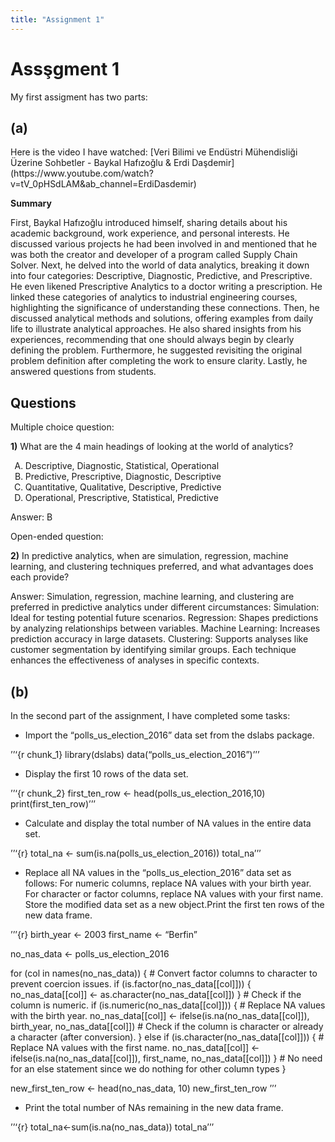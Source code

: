 ```yaml
---
title: "Assignment 1"
---
```

# Assşgment 1

My first assigment has two parts:

## (a)

Here is the video I have watched: [Veri Bilimi ve Endüstri Mühendisliği Üzerine Sohbetler - Baykal Hafızoğlu & Erdi Daşdemir] (https://www.youtube.com/watch?v=tV_0pHSdLAM&ab_channel=ErdiDasdemir)

**Summary**

First, Baykal Hafızoğlu introduced himself, sharing details about his academic background, work experience, and personal interests. He discussed various projects he had been involved in and mentioned that he was both the creator and developer of a program called Supply Chain Solver. Next, he delved into the world of data analytics, breaking it down into four categories: Descriptive, Diagnostic, Predictive, and Prescriptive. He even likened Prescriptive Analytics to a doctor writing a prescription. He linked these categories of analytics to industrial engineering courses, highlighting the significance of understanding these connections. Then, he discussed analytical methods and solutions, offering examples from daily life to illustrate analytical approaches. He also shared insights from his experiences, recommending that one should always begin by clearly defining the problem. Furthermore, he suggested revisiting the original problem definition after completing the work to ensure clarity. Lastly, he answered questions from students.

## **Questions**

Multiple choice question:

**1)** What are the 4 main headings of looking at the world of analytics?

A) Descriptive, Diagnostic, Statistical, Operational
B) Predictive, Prescriptive, Diagnostic, Descriptive
C) Quantitative, Qualitative, Descriptive, Predictive
D) Operational, Prescriptive, Statistical, Predictive

Answer: B

Open-ended question:

**2)** In predictive analytics, when are simulation, regression, machine learning, and clustering techniques preferred, and what advantages does each provide?

Answer: Simulation, regression, machine learning, and clustering are preferred in predictive analytics under different circumstances:
Simulation: Ideal for testing potential future scenarios.
Regression: Shapes predictions by analyzing relationships between variables.
Machine Learning: Increases prediction accuracy in large datasets.
Clustering: Supports analyses like customer segmentation by identifying similar groups.
Each technique enhances the effectiveness of analyses in specific contexts.

## (b)

In the second part of the assignment, I have completed some tasks:

* Import the “polls_us_election_2016” data set from the dslabs package.

'''{r chunk_1}
library(dslabs)
data("polls_us_election_2016")
'''

* Display the first 10 rows of the data set.

'''{r chunk_2}
first_ten_row <- head(polls_us_election_2016,10)
print(first_ten_row)
'''

* Calculate and display the total number of NA values in the entire data set.

'''{r}
total_na <- sum(is.na(polls_us_election_2016))
total_na
'''

* Replace all NA values in the “polls_us_election_2016” data set as follows: For numeric columns, replace NA values with your birth year. For character or factor columns, replace NA values with your first name. Store the modified data set as a new object.Print the first ten rows of the new data frame.

'''{r}
birth_year <- 2003
first_name <- "Berfin"

no_nas_data <- polls_us_election_2016

for (col in names(no_nas_data)) { # Convert factor columns to character to prevent coercion issues.
  if (is.factor(no_nas_data[[col]])) {
    no_nas_data[[col]] <- as.character(no_nas_data[[col]])
  }
  # Check if the column is numeric.
  if (is.numeric(no_nas_data[[col]])) {
    # Replace NA values with the birth year.
    no_nas_data[[col]] <- ifelse(is.na(no_nas_data[[col]]), birth_year, no_nas_data[[col]])
    # Check if the column is character or already a character (after conversion).
  } else if (is.character(no_nas_data[[col]])) {
    # Replace NA values with the first name.
    no_nas_data[[col]] <- ifelse(is.na(no_nas_data[[col]]), first_name, no_nas_data[[col]])
  }
  # No need for an else statement since we do nothing for other column types
}

new_first_ten_row <- head(no_nas_data, 10)
new_first_ten_row
'''

* Print the total number of NAs remaining in the new data frame.

'''{r}
total_na<-sum(is.na(no_nas_data))
total_na
'''
